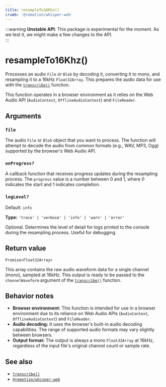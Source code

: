 ```yaml
---
title: resampleTo16Khz()
crumb: '@remotion/whisper-web'
---
```


:::warning
**Unstable API**: This package is experimental for the moment. As we test it, we might make a few changes to the API.  
:::

# resampleTo16Khz()

Processes an audio `File` or `Blob` by decoding it, converting it to mono, and resampling it to a 16kHz `Float32Array`. This prepares the audio data for use with the [`transcribe()`](/docs/whisper-web/transcribe) function.

This function operates in a browser environment as it relies on the Web Audio API (`AudioContext`, `OfflineAudioContext`) and `FileReader`.

## Arguments

### `file`

The audio `File` or `Blob` object that you want to process. The function will attempt to decode the audio from common formats (e.g., WAV, MP3, Ogg) supported by the browser's Web Audio API.

### `onProgress?`

A callback function that receives progress updates during the resampling process. The `progress` value is a number between 0 and 1, where 0 indicates the start and 1 indicates completion.

### `logLevel?`

Default: `info`

**Type:** `'trace' | 'verbose' | 'info' | 'warn' | 'error'`

Optional. Determines the level of detail for logs printed to the console during the resampling process. Useful for debugging.

## Return value

`Promise<Float32Array>`

This array contains the raw audio waveform data for a single channel (mono), sampled at 16kHz. This output is ready to be passed to the `channelWaveform` argument of the [`transcribe()`](/docs/whisper-web/transcribe) function.

## Behavior notes

- **Browser environment:** This function is intended for use in a browser environment due to its reliance on Web Audio APIs (`AudioContext`, `OfflineAudioContext`) and `FileReader`.
- **Audio decoding:** It uses the browser's built-in audio decoding capabilities. The range of supported audio formats may vary slightly between browsers.
- **Output format:** The output is always a mono `Float32Array` at 16kHz, regardless of the input file's original channel count or sample rate.

## See also

- [`transcribe()`](/docs/whisper-web/transcribe)
- [`@remotion/whisper-web`](/docs/whisper-web)
